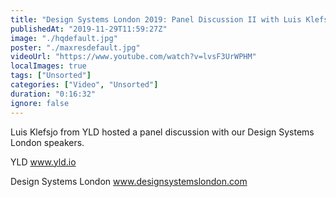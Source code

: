 ```yaml
---
title: "Design Systems London 2019: Panel Discussion II with Luis Klefsjo"
publishedAt: "2019-11-29T11:59:27Z"
image: "./hqdefault.jpg"
poster: "./maxresdefault.jpg"
videoUrl: "https://www.youtube.com/watch?v=lvsF3UrWPHM"
localImages: true
tags: ["Unsorted"]
categories: ["Video", "Unsorted"]
duration: "0:16:32"
ignore: false
---
```


Luis Klefsjo from YLD hosted a panel discussion with our Design Systems London speakers.

YLD
www.yld.io

Design Systems London
www.designsystemslondon.com
